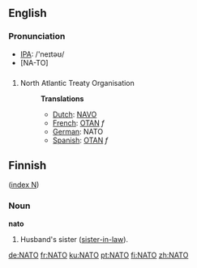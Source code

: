 ==English==
===Pronunciation===
*[[IPA]]: /'neɪtəʊ/
*[NA-TO]
==={{Acronym}}===
{{wikipedia}}
#North Atlantic Treaty Organisation
#:'''Translations'''
#:*[[Dutch]]: [[NAVO]]
#:*[[French]]: [[OTAN]] ''f''
#:*[[German]]: NATO
#:*[[Spanish]]: [[OTAN]] ''f''

==Finnish==
([[Wiktionary:Finnish_index_n|index N]])

===Noun===
'''nato'''
#Husband's sister ([[sister-in-law]]).

[[de:NATO]]
[[fr:NATO]]
[[ku:NATO]]
[[pt:NATO]]
[[fi:NATO]]
[[zh:NATO]]